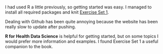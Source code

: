 
I had used R a little previously, so getting started was easy.
I managed to install all required packages and knit [Exercise Set 1](exercises/Exercise1.html).

Dealing with Github has been quite annoying because the website has been really slow to update after pushing.

**R for Health Data Science** is helpful for getting started, but on some topics I would prefer more information and examples. I found Exercise Set 1 a useful companion to the book.